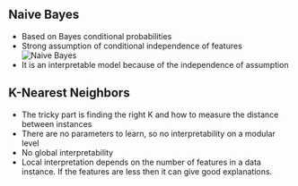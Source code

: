 ## Naive Bayes
* Based on Bayes conditional probabilities
* Strong assumption of conditional independence of features
![Naive Bayes](/Images/naive_bayes.png)
* It is an interpretable model because of the independence of assumption

## K-Nearest Neighbors
* The tricky part is finding the right K and how to measure the distance between instances
* There are no parameters to learn, so no interpretability on a modular level
* No global interpretability
* Local interpretation depends on the number of features in a data instance. If the features are less then it can give good explanations.
